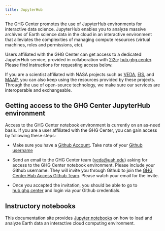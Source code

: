 ```yaml
---
title: JupyterHub
---
```


The GHG Center promotes the use of JupyterHub environments for interactive data science. JupyterHub enables you to analyze massive archives of Earth science data in the cloud in an interactive environment that alleviates the complexities of managing compute resources (virtual machines, roles and permissions, etc).

Users affiliated with the GHG Center can get access to a dedicated JupyterHub service, provided in collaboration with [2i2c](https://2i2c.org/): [hub.ghg.center](https://hub.ghg.center/). Please find instructions for requesting access below.

If you are a scientist affiliated with NASA projects such as [VEDA](https://nasa-impact.github.io/veda-docs/), [EIS](https://eis.smce.nasa.gov/about.html), and [MAAP](https://ops.maap-project.org), you can also keep using the resources provided by these projects. Through the use of open-source technology, we make sure our services are interoperable and exchangeable.


## Getting access to the GHG Center JupyterHub environment

Access to the GHG Center notebook environment is currently on an as-need basis. If you are a user affiliated with the GHG Center, you can gain access by following these steps:

* Make sure you have a [Github Account](https://docs.github.com/en/get-started/signing-up-for-github/signing-up-for-a-new-github-account). Take note of your [Github username](https://docs.github.com/en/account-and-profile/setting-up-and-managing-your-personal-account-on-github/managing-email-preferences/remembering-your-github-username-or-email)

* Send an email to the GHG Center team ([veda@uah.edu](mailto:veda@uah.edu)) asking for access to the GHG Center notebook environment. Please include your Github username. They will invite you through Github to join the [GHG Center Hub Access Github Team](https://github.com/orgs/US-GHG-Center/teams/ghgc-hub-access). Please watch your email for the invite.

* Once you accepted the invitation, you should be able to go to [hub.ghg.center](https://hub.ghg.center/) and login via your Github credentials.


## Instructory notebooks

This documentation site provides [Jupyter notebooks](../user_data_notebooks/casagfed-carbonflux-monthgrid-v3_User_Notebook.ipynb) on how to load and analyze Earth data an interactive cloud computing environment.